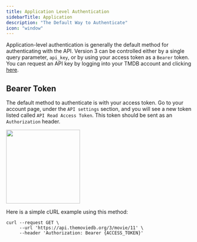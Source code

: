 ```yaml
---
title: Application Level Authentication
sidebarTitle: Application
description: "The Default Way to Authenticate"
icon: "window"
---
```


Application-level authentication is generally the default method for authenticating with the API. 
Version 3 can be controlled either by a single query parameter, `api_key`, or by using your access token as a `Bearer` token. 
You can request an API key by logging into your TMDB account and clicking [here](https://www.themoviedb.org/settings/api).

## Bearer Token
The default method to authenticate is with your access token. 
Go to your account page, under the `API settings` section, and you will see a new token listed called `API Read Access Token`. This token should be sent as an `Authorization` header. 
<Frame><img height="200" noZoom src="../images/annotely_image.png" /></Frame>

Here is a simple cURL example using this method:

```shell cURL example
curl --request GET \
     --url 'https://api.themoviedb.org/3/movie/11' \
     --header 'Authorization: Bearer {ACCESS_TOKEN}'
```